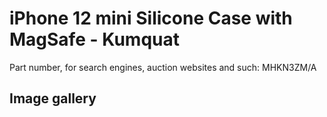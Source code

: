 # iPhone 12 mini Silicone Case with MagSafe - Kumquat

Part number, for search engines, auction websites and such: MHKN3ZM/A

## Image gallery

<div style={{ width: "768px" }}>
  <GalleryComponent
    images={[
      {
        original: "/everysource/MHKN3",
        thumbnail: "/everypreview/MHKN3",
      },
      {
        original: "/everysource/MHKN3_AV01",
        thumbnail: "/everypreview/MHKN3_AV01",
      },
      {
        original: "/everysource/MHKN3_AV02",
        thumbnail: "/everypreview/MHKN3_AV02",
      },
      {
        original: "/everysource/MHKN3_AV03",
        thumbnail: "/everypreview/MHKN3_AV03",
      },
      {
        original: "/everysource/MHKN3_AV04",
        thumbnail: "/everypreview/MHKN3_AV04",
      },
      {
        original: "/everysource/MHKN3_AV05",
        thumbnail: "/everypreview/MHKN3_AV05",
      }
    ]}
  />
</div>